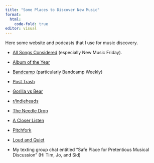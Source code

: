 ```yaml
---
title: "Some Places to Discover New Music"
format:
  html:
    code-fold: true
editor: visual
---
```


Here some website and podcasts that I use for music discovery.

-   [All Songs Considered](https://www.npr.org/sections/allsongs/) (especially New Music Friday).

-   [Album of the Year](https://www.albumoftheyear.org/)

-   [Bandcamp](https://bandcamp.com/) (particularly Bandcamp Weekly)

-   [Post Trash](http://post-trash.com/)

-   [Gorilla vs Bear](https://www.gorillavsbear.net/)

-   [r/indieheads](https://www.reddit.com/r/indieheads/)

-   [The Needle Drop](https://www.youtube.com/@theneedledrop)

-   [A Closer Listen](https://acloserlisten.com/)

-   [Pitchfork](https://pitchfork.com/)

-   [Loud and Quiet](https://www.loudandquiet.com/)

-   My texting group chat entitled "Safe Place for Pretentious Musical Discussion" (Hi Tim, Jo, and Sid)
